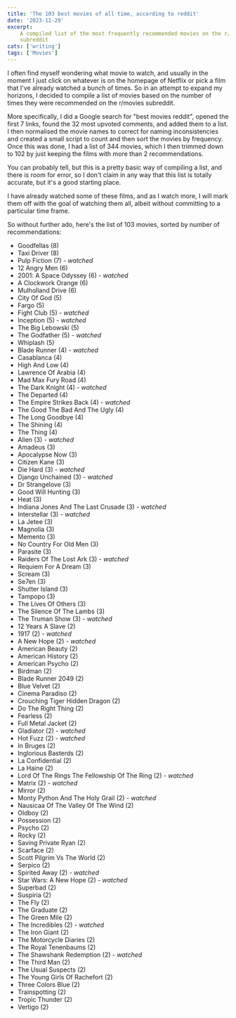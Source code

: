 ```yaml
---
title: 'The 103 best movies of all time, according to reddit'
date: '2023-11-29'
excerpt:
    A compiled list of the most frequently recommended movies on the r/movies
    subreddit
cats: ['writing']
tags: ['Movies']
---
```


I often find myself wondering what movie to watch, and usually in the moment I
just click on whatever is on the homepage of Netflix or pick a film that I've
already watched a bunch of times. So in an attempt to expand my horizons, I
decided to compile a list of movies based on the number of times they were
recommended on the r/movies subreddit.

More specifically, I did a Google search for "best movies reddit", opened the
first 7 links, found the 32 most upvoted comments, and added them to a list. I
then normalised the movie names to correct for naming inconsistencies and
created a small script to count and then sort the movies by frequency. Once this
was done, I had a list of 344 movies, which I then trimmed down to 102 by just
keeping the films with more than 2 recommendations.

You can probably tell, but this is a pretty basic way of compiling a list, and
there is room for error, so I don't claim in any way that this list is totally
accurate, but it's a good starting place.

I have already watched some of these films, and as I watch more, I will mark
them off with the goal of watching them all, albeit without committing to a
particular time frame.

So without further ado, here's the list of 103 movies, sorted by number of
recommendations:

-   Goodfellas (8)
-   Taxi Driver (8)
-   Pulp Fiction (7) - _watched_
-   12 Angry Men (6)
-   2001: A Space Odyssey (6) - _watched_
-   A Clockwork Orange (6)
-   Mulholland Drive (6)
-   City Of God (5)
-   Fargo (5)
-   Fight Club (5) - _watched_
-   Inception (5) - _watched_
-   The Big Lebowski (5)
-   The Godfather (5) - _watched_
-   Whiplash (5)
-   Blade Runner (4) - _watched_
-   Casablanca (4)
-   High And Low (4)
-   Lawrence Of Arabia (4)
-   Mad Max Fury Road (4)
-   The Dark Knight (4) - _watched_
-   The Departed (4)
-   The Empire Strikes Back (4) - _watched_
-   The Good The Bad And The Ugly (4)
-   The Long Goodbye (4)
-   The Shining (4)
-   The Thing (4)
-   Alien (3) - _watched_
-   Amadeus (3)
-   Apocalypse Now (3)
-   Citizen Kane (3)
-   Die Hard (3) - _watched_
-   Django Unchained (3) - _watched_
-   Dr Strangelove (3)
-   Good Will Hunting (3)
-   Heat (3)
-   Indiana Jones And The Last Crusade (3) - _watched_
-   Interstellar (3) - _watched_
-   La Jetee (3)
-   Magnolia (3)
-   Memento (3)
-   No Country For Old Men (3)
-   Parasite (3)
-   Raiders Of The Lost Ark (3) - _watched_
-   Requiem For A Dream (3)
-   Scream (3)
-   Se7en (3)
-   Shutter Island (3)
-   Tampopo (3)
-   The Lives Of Others (3)
-   The Silence Of The Lambs (3)
-   The Truman Show (3) - _watched_
-   12 Years A Slave (2)
-   1917 (2) - _watched_
-   A New Hope (2) - _watched_
-   American Beauty (2)
-   American History (2)
-   American Psycho (2)
-   Birdman (2)
-   Blade Runner 2049 (2)
-   Blue Velvet (2)
-   Cinema Paradiso (2)
-   Crouching Tiger Hidden Dragon (2)
-   Do The Right Thing (2)
-   Fearless (2)
-   Full Metal Jacket (2)
-   Gladiator (2) - _watched_
-   Hot Fuzz (2) - _watched_
-   In Bruges (2)
-   Inglorious Basterds (2)
-   La Confidential (2)
-   La Haine (2)
-   Lord Of The Rings The Fellowship Of The Ring (2) - _watched_
-   Matrix (2) - _watched_
-   Mirror (2)
-   Monty Python And The Holy Grail (2) - _watched_
-   Nausicaa Of The Valley Of The Wind (2)
-   Oldboy (2)
-   Possession (2)
-   Psycho (2)
-   Rocky (2)
-   Saving Private Ryan (2)
-   Scarface (2)
-   Scott Pilgrim Vs The World (2)
-   Serpico (2)
-   Spirited Away (2) - _watched_
-   Star Wars: A New Hope (2) - _watched_
-   Superbad (2)
-   Suspiria (2)
-   The Fly (2)
-   The Graduate (2)
-   The Green Mile (2)
-   The Incredibles (2) - _watched_
-   The Iron Giant (2)
-   The Motorcycle Diaries (2)
-   The Royal Tenenbaums (2)
-   The Shawshank Redemption (2) - _watched_
-   The Third Man (2)
-   The Usual Suspects (2)
-   The Young Girls Of Rachefort (2)
-   Three Colors Blue (2)
-   Trainspotting (2)
-   Tropic Thunder (2)
-   Vertigo (2)

